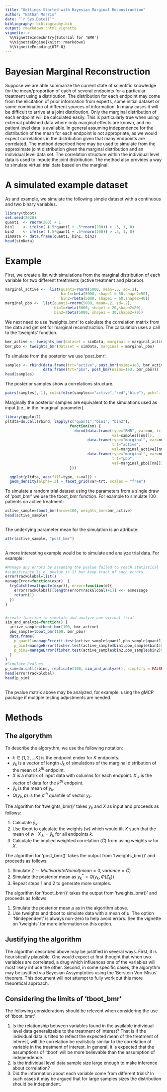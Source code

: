 ```yaml
---
title: "Gettings Started with Bayesian Marginal Reconstruction"
author: "Nathan Morris"
date: "`r Sys.Date()`"
bibliography: bibliography.bib
output: rmarkdown::html_vignette
vignette: >
  %\VignetteIndexEntry{Tutorial for 'BMR'}
  %\VignetteEngine{knitr::rmarkdown}
  %\VignetteEncoding{UTF-8}
---
```


# Bayesian Marginal Reconstruction

Suppose we are able summarize the current state of scientific knowledge for the mean/proportion of each of several endpoints for a particular treatment using a distribution. The distribution for each endpoint may come from the elicitation of prior information from experts, some initial dataset or some combination of different sources of information. In many cases it will be difficult to arrive at a joint distribution. Only the marginal distribution of each endpoint will be calculated easily. This is particularly true when using external published data where only marginal effects are known, and no patient level data is available. In general assuming independence for the distribution of the mean for each endpoint is not appropriate, as we would expect correlations in the distribution given that many endpoints are correlated. The method described here may be used to simulate from the approximate joint distribution given the marginal distribution and an individual level data set. The correlation structure within the individual level data is used to impute the joint distribution. The method also provides a way to simulate virtual trial data based on the marginal.

# A simulated example dataset

As and example, we simulate the following simple dataset with a continuous and two binary variables.

```r
library(tboot)
set.seed(2020)
quant1  <- rnorm(200) + 1
bin1    <- ifelse( (.5*quant1 + .5*rnorm(200)) > .5, 1, 0)
bin2    <- ifelse( (.5*quant1 + .5*rnorm(200)) > .5, 1, 0)
simData <- data.frame(quant1, bin1, bin2)
head(simData)
```


# Example

First, we create a list with simulations from the marginal distribution of each variable for two different treatments (active treatment and placebo).

```r
marginal_active <-  list(quant1=rnorm(5000, mean=.5, sd=.2),
                         bin1=rbeta(5000, shape1 = 50,shape2=50),
                         bin2=rbeta(5000, shape1 = 60,shape2=40))
marginal_pbo <-  list(quant1=rnorm(5000, mean=.2, sd=.2),
                      bin1=rbeta(5000, shape1 = 20,shape2=80),
                      bin2=rbeta(5000, shape1 = 30,shape2=70))
```

We next need to use 'tweights_bmr' to calculate the correlation matrix from the data and get set for marginal reconstruction. The calculation uses a call to the 'tweights' function.

```r
bmr_active <- tweights_bmr(dataset = simData, marginal = marginal_active)
bmr_pbo <- tweights_bmr(dataset = simData, marginal = marginal_pbo)
```

To simulate from the posterior we use 'post_bmr':

```r
samples <- rbind(data.frame(trt="active", post_bmr(nsims=1e3, bmr_active)),
                 data.frame(trt="pbo", post_bmr(nsims=1e3, bmr_pbo)))
head(samples)
```
The posterior samples show a correlations structure.
```r
pairs(samples[,-1], col=ifelse(samples=="active","red","blue"), pch='.', cex=.5)
```

Marginally the posterior samples are equivalent to the simulations used as input (i.e., in the 'marginal' parameter). 
```r
library(ggplot2)
pltdta=do.call(rbind, lapply(c("quant1","bin1", "bin2"),
                             function(nm) {
                               rbind(data.frame(type="BMR", var=nm, trt=samples$trt,
                                                val=samples[[nm]]), 
                                     data.frame(type="marginal", var=nm,
                                                trt="active", 
                                                val=marginal_active[[nm]]),
                                     data.frame(type="marginal", var=nm, 
                                                trt="pbo", 
                                                val=marginal_pbo[[nm]]))
                             }))

  ggplot(pltdta, aes(fill=type, x=val)) + 
  geom_density(alpha=.3) + facet_grid(var~trt, scales = "free")


```


To simulate a random trial dataset using the parameters from a single draw of 'post_bmr' we use the tboot_bmr function. For example to simulate 100 patients on active treatment:
```r
active_sample=tboot_bmr(nrow=100, weights_bmr=bmr_active)
head(active_sample)
                   
```

The underlying parameter mean for the simulation is an attribute:
```r
attr(active_sample, "post_bmr")
                   
```

A more interesting example would be to simulate and analyze trial data. For example:
```r
#Manage any errors by assuming the pvalue failed to reach statistical
#significance (i.e. pvalue is 1) but keep track of such errors. 
errorTrackGlobal=list()
manageError=function(expr)  {
  tryCatch(eval(quote(expr)), error=function(e){
    errorTrackGlobal[[length(errorTrackGlobal)+1]] <<- e$message
    return(1)
  }) 
}


#create function to simulate and analyze one virtual trial
sim_and_analyze=function() {
  active_sample=tboot_bmr(100, bmr_active)
  pbo_sample=tboot_bmr(100, bmr_pbo)
  data.frame(
    p_quant1=manageError(t.test(active_sample$quant1,pbo_sample$quant1)$p.value),
    p_bin1=manageError(fisher.test(active_sample$bin1,pbo_sample$bin1)$p.value),
    p_bin2=manageError(fisher.test(active_sample$bin2,pbo_sample$bin2)$p.value)
  )
}
#Simulate Pvalues
p_sim=do.call(rbind, replicate(100, sim_and_analyze(), simplify = FALSE))
head(errorTrackGlobal)
head(p_sim)
                   
```
The pvalue matrix above may be analyzed, for example, using the gMCP package if multiple testing adjustments are needed.



# Methods
## The algorythm
To describe the algorythm, we use the following notation:

* $k \in [1,2,...K]$ is the endpoint endex for $K$ endpoints.
* $y_{k}$ is a vector of length $J_k$ of simulations of the marginal distribution of the mean of $k^{th}$ endpoint. 
* $X$ is a matrix of input data with columns for each endpoint. $X_{.k}$ is the vector of data for the $k^{th}$ endpoint.
* $\hat{y}_k$ is the mean of $y_{k}$.
* $Q(y_{k}, p)$ is the $p^{th}$ quantile of vector $y_{k}$.

The algorithm for 'tweights_bmr()' takes $y_{k}$ and $X$ as input and proceeds as follows:

1. Calculate $\hat{y}_k$
2. Use tboot to calculate the weights ($w$) which would tilt $X$ such that the mean of $w\cdot X_{.k} = \hat{y}_k$ for all endpoints $k$.  
3. Calculate the implied weighted correlation ($\hat{C}$) from using weights $w$ for $X$.


The algorithm for 'post_bmr()' takes the output from 'tweights_bmr()' and proceeds as follows:

1. Simulate $Z \sim MultivariateNomal(mean=0, variance=\hat{C})$  
2. Simulate the posterior mean as $y_k^* = Q(y_{k}, \Phi(Z_k))$
3. Repeat steps 1 and 2 to generate more samples.



The algorithm for 'tboot_bmr()' takes the output from 'tweights_bmr()' and proceeds as follows:

1. Simulate the posterior mean $\mu$ as in the algorithm above.
2. Use tweights and tboot to simulate data with a mean of $\mu$. The option 'Nindependent' is always non-zero to help avoid errors. See the vignette on 'tweights' for more information on this option.

## Justifying the algorithm
The algorithm described above may be justified in several ways. First, it is heuristically plausible. One would expect at first thought that when two variables are correlated, a drug which influences one of the variables will most likely influce the other. Second, in some specific cases, the algorythm may be justified via Bayesian Assymptotics using the 'Berstein Von-Misus' theorem. This document will not attempt to fully work out this more theoretical approach.

## Considering the limits of 'tboot_bmr'
The following considerations should be relevent when considering the use of 'tboot_bmr:'

1. Is the relationship between variables found in the available individual level data generalizable to the treatment of interest? That is if the individual data is tilted to reflect the expected mean of the treatment of interest, will the correlation be realisticly similar to the correlation of variable in the treatment of interest. In general, it is expected that the assumptions of 'tboot' will be more believable than the assumption of independence.
2. Is the individual level data sample size large enough to make inference about correlation?
3. Did the information about each variable come from different trials? In such cases it may be argued that for large samples sizes the distribution should be independent.


